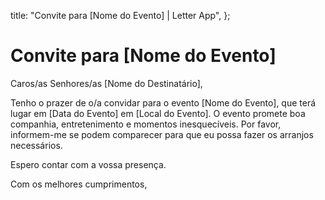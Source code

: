   title: "Convite para [Nome do Evento] | Letter App",
};

# Convite para [Nome do Evento]

Caros/as Senhores/as [Nome do Destinatário],

Tenho o prazer de o/a convidar para o evento [Nome do Evento], que terá lugar em [Data do Evento] em [Local do Evento]. O evento promete boa companhia, entretenimento e momentos inesquecíveis. Por favor, informem-me se podem comparecer para que eu possa fazer os arranjos necessários.

Espero contar com a vossa presença.

Com os melhores cumprimentos,
